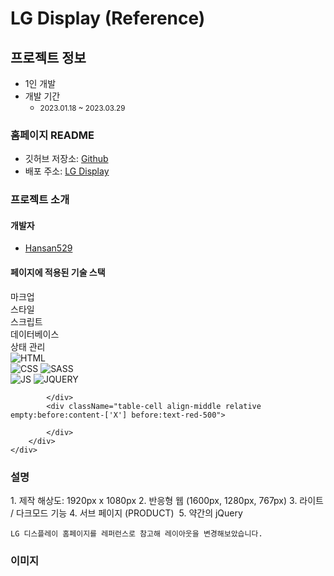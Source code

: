 # LG Display (Reference)

## 프로젝트 정보

- 1인 개발  
- 개발 기간 
    - <small className="text-xs">2023.01.18 ~ 2023.03.29</small>

### 홈페이지 README

- 깃허브 저장소: <a target="_blank" href="https://github.com/Hansan529/LGdisplay-rework">Github</a>
- 배포 주소: <a target="_blank" href='https://hansan529.github.io/LGdisplay-rework'>LG Display</a>

### 프로젝트 소개

#### 개발자

 - [Hansan529](https://github.com/Hansan529)

#### 페이지에 적용된 기술 스택

<div className="table w-[100%]">
    <div className="table-header-group">
        <div className="table-row text-center">
            <div className="table-cell">마크업</div>
            <div className="table-cell">스타일</div>
            <div className="table-cell">스크립트</div>
            <div className="table-cell">데이터베이스</div>
            <div className="table-cell">상태 관리</div>
        </div>
    </div>
    <div className="table-row-group">
        <div className="table-row text-center items-center tabular-nums">
            <div className="table-cell align-middle relative empty:before:content-['X'] before:text-red-500">
                <img className="object-contain w-[30px] mx-auto" title="HTML" alt="HTML" src='/ico/language/html-icon.svg' />
            </div>
            <div className="table-cell align-middle relative empty:before:content-['X'] before:text-red-500">
                <img className="object-contain w-[30px] mx-auto" title="CSS" alt="CSS" src='/ico/language/cSS-icon.svg' />
                <img className="object-contain w-[30px] mx-auto" title="SASS" alt="SASS" src='/ico/language/sASS-icon.svg' />
            </div>
            <div className="table-cell align-middle relative empty:before:content-['X'] before:text-red-500">
                <img className="object-contain w-[30px] mx-auto" title="JS" alt="JS" src='/ico/language/js-icon.svg' />
                <img className="object-contain w-[30px] mx-auto" title="JQUERY" alt="JQUERY" src='/ico/language/jquery-icon.svg' />
            </div>
            <div className="table-cell align-middle relative empty:before:content-['X'] before:text-red-500">

            </div>
            <div className="table-cell align-middle relative empty:before:content-['X'] before:text-red-500">

            </div>
        </div>
    </div>
</div>

### 설명

<div className="max-w-prose text-base/10">
    1. 제작 해상도: 1920px x 1080px
    2. 반응형 웹 (1600px, 1280px, 767px)
    3. 라이트 / 다크모드 기능
    4. 서브 페이지 (PRODUCT) 
    5. 약간의 jQuery

    LG 디스플레이 홈페이지를 레퍼런스로 참고해 레이아웃을 변경해보았습니다.
</div>


### 이미지